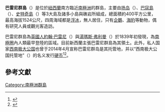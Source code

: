{{noteTA|G1=Unit}}
{{Infobox islands
| name             = 巴雷尼群島
| image name       = Balleny Map.jpg
| image caption    = 巴雷尼群島地圖
| pushpin_map              = Antarctica
|pushpin_relief=yes
| pushpin_map_caption      = 巴雷尼群島在[[南冰洋|南冰洋]]的位置
| nickname         = 
| location         = [[南極洲|南極洲]]外海
| coordinates      = {{coord|66|55|S|163|45|E|scale:2000000|display=inline,title}}
| archipelago      = Balleny Islands
| total_islands    = 
| major_islands    = 
| area_km2         = 800
| length_km        = 
| width_km         = 
| highest_mount    = [[布朗峰_(斯特奇島)|布朗峰]]<ref name="SCAR1">[http://data.aad.gov.au/aadc/gaz/scar/display_name.cfm?gaz_id=122989 Brown Peak] {{Webarchive|url=https://archive.is/20120712015322/http://data.aad.gov.au/aadc/gaz/scar/display_name.cfm?gaz_id=122989 |date=2012-07-12 }}, Composite Gazetteer of Antarctica, Scientific Committee on Antarctic Research. US source.</ref><ref name="SCAR2">[http://data.aad.gov.au/aadc/gaz/scar/display_name.cfm?gaz_id=112883 Brown Peak] {{Webarchive|url=https://archive.is/20120708005500/http://data.aad.gov.au/aadc/gaz/scar/display_name.cfm?gaz_id=112883 |date=2012-07-08 }}, Composite Gazetteer of Antarctica, Scientific Committee on Antarctic Research. NZ source.</ref>
| elevation_m      = 1705
| population       = [[無人島|無人居住]]
| population_as_of = 
| density_km2      = 
| ethnic_groups    = 
| country          = {{NZL}} 
| treaty_system    = [[Antarctic_Treaty_System|Antarctic Treaty System]]
}}
'''巴雷尼群島'''（{{lang-en|Balleny Islands}}）是位於[[紐西蘭|紐西蘭]]南方臨近[[南極洲|南極洲]]的群島，主要由[[扬岛_(南极洲)|扬岛]]（{{lang-en|Young Island}}）、[[巴寇島|巴寇島]]（{{lang|en|Buckle Island}}）、[[史特奇島|史特奇島]]（{{lang|en|Sturge Island}}）等3大島及諸多小島與礁岩所組成，總面積約400平方公里，最高海拔1524公尺，四周海域都是[[浮冰|浮冰]]，無人居住，只有[[企鵝|企鵝]]、[[海豹|海豹]]等動物，偶有研究人員或觀光客造訪。

巴雷尼群島為[[英國人|英國人]][[約翰·巴雷尼|約翰·巴雷尼]]（{{lang-en|John Balleny}}）與[[湯瑪斯·弗利曼|湯瑪斯·弗利曼]]（{{lang|en|Thomas Freeman}}）於1839年初發現，為[[南極圈|南極圈]]內人類最早登陸的區域。目前新西蘭主張巴雷尼群島為其領土。此外，私人国家[[西南极大公国|西南极大公国]]也曾于2014年4月宣称巴雷尼群岛是其托管地，并以“西南极大公国托管地”（{{lang-en|Grand Duchy of Westarctica Territories}}）的名义发行[[硬币|硬币]]<ref>{{cite web| language =zh-hans| publisher =名人网>体坛名人>足坛明星| title =史上最傻叉的自建国家：威斯塔克迪卡大公国| url =http://m.23yy.com/2780000/2777429.shtml| author =来源：名人网| date =2014年4月3日| accessdate =2014年4月3日| deadurl =yes| archiveurl =https://web.archive.org/web/20150414080834/http://m.23yy.com/2780000/2777429.shtml| archivedate =2015年4月14日}}</ref><ref>{{cite web | language = zh-hans | publisher = 中搜论坛>社会频道>社会热点>图片新闻 | title = 史上最傻叉的自建国家:威斯塔克迪卡大公国 | url = http://bbs.zhongsou.com/3/20140403/13236687.html | author = 来源：铁血－图片新闻 | date = 2014年4月3日 | accessdate = 2014年4月3日 }}{{Dead link|date=2018年9月 |bot=InternetArchiveBot |fix-attempted=yes }}</ref>。

==參考文獻==
{{Reflist}}

{{commonscat|Balleny Islands}}

[[Category:南極洲群島|Category:南極洲群島]]